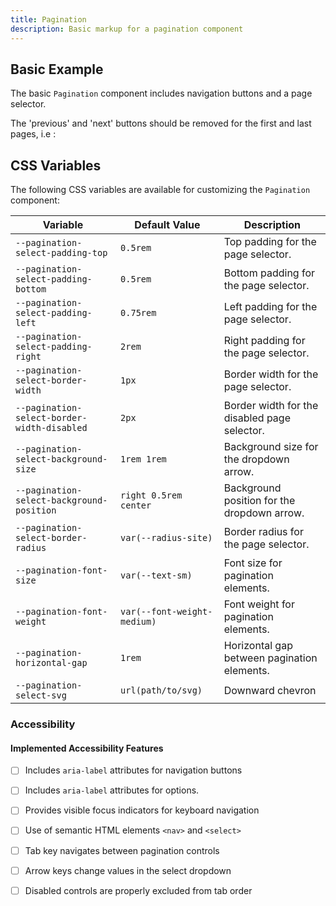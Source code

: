 ```yaml
---
title: Pagination
description: Basic markup for a pagination component
---
```



## Basic Example

The basic `Pagination` component includes navigation buttons and a page selector.

<ComponentPreview filePath="./src/components/pagination/Pagination.html">
  <Pagination />
</ComponentPreview>

The 'previous' and 'next' buttons should be removed for the first and last pages, i.e :

<ComponentPreview filePath="./src/components/pagination/Pagination_End.html">
  <Pagination_End />
</ComponentPreview>


## CSS Variables

The following CSS variables are available for customizing the `Pagination` component:

| Variable                              | Default Value               | Description                                   |
|---------------------------------------|-----------------------------|-----------------------------------------------|
| `--pagination-select-padding-top`     | `0.5rem`                    | Top padding for the page selector.           |
| `--pagination-select-padding-bottom`  | `0.5rem`                    | Bottom padding for the page selector.        |
| `--pagination-select-padding-left`    | `0.75rem`                   | Left padding for the page selector.          |
| `--pagination-select-padding-right`   | `2rem`                      | Right padding for the page selector.         |
| `--pagination-select-border-width`    | `1px`                       | Border width for the page selector.          |
| `--pagination-select-border-width-disabled` | `2px`                 | Border width for the disabled page selector. |
| `--pagination-select-background-size` | `1rem 1rem`                 | Background size for the dropdown arrow.      |
| `--pagination-select-background-position` | `right 0.5rem center`     | Background position for the dropdown arrow.  |
| `--pagination-select-border-radius`   | `var(--radius-site)`        | Border radius for the page selector.         |
| `--pagination-font-size`              | `var(--text-sm)`            | Font size for pagination elements.           |
| `--pagination-font-weight`            | `var(--font-weight-medium)` | Font weight for pagination elements.         |
| `--pagination-horizontal-gap`         | `1rem`                      | Horizontal gap between pagination elements.  |
| `--pagination-select-svg`         |     `url(path/to/svg) `               | Downward chevron |


### Accessibility

#### Implemented Accessibility Features

- [ ] Includes `aria-label` attributes for navigation buttons
- [ ] Includes `aria-label` attributes for options. 
- [ ] Provides visible focus indicators for keyboard navigation
- [ ] Use of semantic HTML elements `<nav>` and `<select>` 
- [ ] Tab key navigates between pagination controls
- [ ] Arrow keys change values in the select dropdown
- [ ] Disabled controls are properly excluded from tab order




